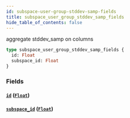 ```yaml
---
id: subspace-user-group-stddev-samp-fields
title: subspace_user_group_stddev_samp_fields
hide_table_of_contents: false
---
```



aggregate stddev_samp on columns

```graphql
type subspace_user_group_stddev_samp_fields {
  id: Float
  subspace_id: Float
}
```


### Fields

#### [`id`](#) ([`Float`](../scalars/float))




#### [`subspace_id`](#) ([`Float`](../scalars/float))






